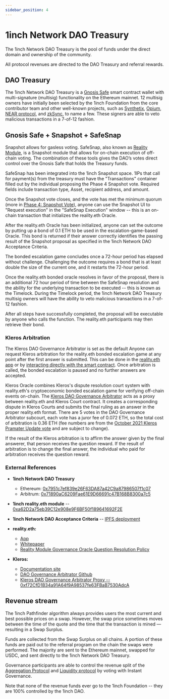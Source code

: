 ```yaml
---
sidebar_position: 4
---
```

# 1inch Network DAO Treasury
The 1inch Network DAO Treasury is the pool of funds under the direct domain and ownership of the community. 

All protocol revenues are directed to the DAO Treasury and referral rewards.

## DAO Treasury 
The 1inch Network DAO Treasury is a [Gnosis Safe](https://gnosis-safe.io/app/eth:0x7951c7ef839e26F63DA87a42C9a87986507f1c07/balances) smart contract wallet with multi-signature (multisig) functionality on the Ethereum mainnet. 12 multisig owners have initially been selected by the 1inch Foundation from the core contributor team and other well-known projects, such as [Synthetix](https://synthetix.io/), [Opium](https://opium.network/), [NEAR protocol](https://near.org/), and [zkSync](https://zksync.io/), to name a few. These signers are able to veto malicious transactions in a 7-of-12 fashion. 

## Gnosis Safe + Snapshot + SafeSnap

Snapshot allows for gasless voting. SafeSnap, also known as [Reality Module](https://gnosis.github.io/zodiac/docs/tutorial-module-reality/get-started), is a Snapshot module that allows for on-chain execution of off-chain voting. The combination of these tools gives the DAO’s votes direct control over the Gnosis Safe that holds the Treasury funds.

SafeSnap has been integrated into the 1inch Snapshot space. 1IPs that call for payment(s) from the treasury must have the "Transactions" container filled out by the individual proposing the Phase 4 Snapshot vote. Required fields include transaction type, Asset, recipient address, and amount.

Once the Snapshot vote closes, and the vote has met the minimum quorum (more in [Phase 4: Snapshot Vote](https://docs.1inch.io/docs/governance/proposal-lifecycle#phase-4-snapshot-vote)), anyone can use the Snapshot UI to "Request execution" in the "SafeSnap Execution" window -- this is an on-chain transaction that initializes the reality.eth Oracle.

After the reality.eth Oracle has been initialized, anyone can set the outcome by putting up a bond of 0.1 ETH to be used in the escalation-game-based Oracle. This bond is returned if their answer correctly identifies the passing result of the Snapshot proposal as specified in the 1inch Network DAO Acceptance Criteria.

The bonded escalation game concludes once a 72-hour period has elapsed without challenge. Challenging the outcome requires a bond that is at least double the size of the current one, and it restarts the 72-hour period.

Once the reality.eth bonded oracle resolves in favor of the proposal, there is an additional 72 hour period of time between the SafeSnap resolution and the ability for the underlying transaction to be executed -- this is known as the Timelock. During the Timelock period, the 1inch Network DAO Treasury multisig owners will have the ability to veto malicious transactions in a 7-of-12 fashion. 

After all steps have successfully completed, the proposal will be executable by anyone who calls the function. The reality.eth participants may then retrieve their bond.

### Kleros Arbitration
The Kleros DAO Governance Arbitrator is set as the default Anyone can request Kleros arbitration for the reality.eth bonded escalation game at any point after the first answer is submitted. This can be done in the [reality.eth app](https://realityeth.github.io/) or by [interacting directly with the smart contract](https://reality.eth.limo/app/docs/html/contracts.html). Once arbitration is called, the bonded escalation is paused and no further answers are accepted.

Kleros Oracle combines Kleros's dispute resolution court system with reality.eth's cryptoeconomic bonded escalation game for verifying off-chain events on-chain. The [Kleros DAO Governance Arbitrator](https://github.com/kleros/realitio-arbitrator-with-appeals) acts as a proxy between reality.eth and Kleros Court contract. It creates a corresponding dispute in Kleros Courts and submits the final ruling as an answer in the proper reality.eth format. There are 5 votes in the DAO Governance Arbitrator subcourt, each vote has a juror fee of 0.072 ETH, so the total cost of arbitration is 0.36 ETH (fee numbers are from the [October 2021 Kleros Pramater Update vote](https://snapshot.org/#/kleros.eth/proposal/QmbM6KjjCbib9eD23WYhKeC2GhRCHjKoY59GZL6eqbZisp) and are subject to change).

If the result of the Kleros arbitration is to affirm the answer given by the final answerer, that person receives the question reward. If the result of arbitration is to change the final answer, the individual who paid for arbitration receives the question reward.

### External References

* **1inch Network DAO Treasury** 
   * Ethereum: [0x7951c7ef839e26F63DA87a42C9a87986507f1c07](https://etherscan.io/address/0x7951c7ef839e26F63DA87a42C9a87986507f1c07)
   * Arbitrum: [0x71890aC6209Fae61E9D66691c47B168B8300a7c5](https://arbiscan.io/address/0x71890ac6209fae61e9d66691c47b168b8300a7c5)
* **1inch reality.eth module** -- [0xa62D2a75eb39C12e908e9F6BF50f189641692F2E](https://etherscan.io/address/0xa62D2a75eb39C12e908e9F6BF50f189641692F2E)
* **1inch Network DAO Acceptance Criteria** -- [IPFS deployment](https://ipfs.io/ipfs/QmXNd187PjVosUt2rZWABgunpuNRf4p1mRe2L6UaeLGuRc)

* **reality.eth:** 
	* [App](https://realityeth.github.io/)
	* [Whitepaper](http://reality.eth.link/app/docs/html/whitepaper.html)
	* [Reality Module Governance Oracle Question Resolution Policy](https://ipfs.io/ipfs/QmXyo9M4Z2XY6Nw9UfuuUNzKXXNhvt24q6pejuN9RYWPMr/Reality_Module_Governance_Oracle-Question_Resolution_Policy.pdf)
*  **Kleros:**  
	* [Documentation site](https://kleros.gitbook.io/docs/products/oracle)
	* [DAO Governance Arbitrator Github](https://github.com/kleros/realitio-arbitrator-with-appeals)
	* [Kleros DAO Governance Arbitrator Proxy -- 0xf72CfD1B34a91A64f9A98537fe63FBaB7530AdcA](https://etherscan.io/address/0xf72cfd1b34a91a64f9a98537fe63fbab7530adca)

## Revenue stream
The 1inch Pathfinder algorithm always provides users the most current and best possible prices on a swap. However, the swap price sometimes moves between the time of the quote and the time that the transaction is mined — resulting in a Swap Surplus. 

Funds are collected from the Swap Surplus on all chains. A portion of these funds are paid out to the referral program on the chain the swaps were performed. The majority are sent to the Ethereum mainnet, swapped for USDC, and sent directly to the 1inch Network DAO Treasury.

Governance participants are able to control the revenue split of the [Aggregation Protocol](https://app.1inch.io/#/1/dao/governance/aggregation?action=stake) and [Liquidity protocol](https://app.1inch.io/#/1/dao/governance?action=stake) by voting with Instant Governance.

Note that none of the revenue funds ever go to the 1inch Foundation -- they are 100% controlled by the 1inch DAO.
